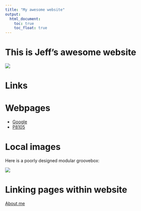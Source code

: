 ```yaml
---
title: "My awesome website"
output: 
  html_document:
    toc: true
    toc_float: true
---
```


# This is Jeff's awesome website

![](https://media.giphy.com/media/drXGoW1iudhKw/giphy.gif)

# Links

# Webpages

* [Google](https://google.com)
* [P8105](https://www.p8105.com)

# Local images

Here is a poorly designed modular groovebox:

![](images/modular.png)

# Linking pages within website

[About me](about.html)